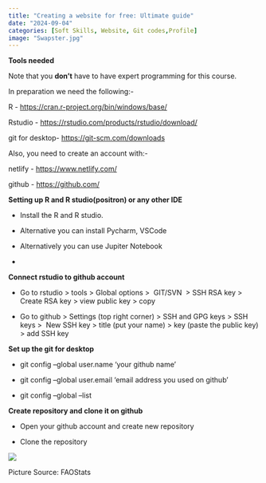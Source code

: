 ```yaml
---
title: "Creating a website for free: Ultimate guide"
date: "2024-09-04"
categories: [Soft Skills, Website, Git codes,Profile]
image: "Swapster.jpg"
---
```


**Tools needed**

Note that you **don't** have to have expert programming for this course.

In preparation we need the following:-

R - <https://cran.r-project.org/bin/windows/base/>

Rstudio - <https://rstudio.com/products/rstudio/download/>

git for desktop- <https://git-scm.com/downloads>

Also, you need to create an account with:- 

netlify - <https://www.netlify.com/>

github - <https://github.com/>

**Setting up R and R studio(positron) or any other IDE**

-   Install the R and R studio.

-   Alternative you can install Pycharm, VSCode

-   Alternatively you can use Jupiter Notebook

-   

**Connect rstudio to github account**

-   Go to rstudio \> tools \> Global options \>  GIT/SVN  \> SSH RSA key \> Create RSA key \> view public key \> copy

-   Go to github \> Settings (top right corner) \> SSH and GPG keys \> SSH keys \>  New SSH key \> title (put your name) \> key (paste the public key) \> add SSH key

**Set up the git for desktop**

-   git config --global user.name 'your github name'

-   git config --global user.email 'email address you used on github'

-   git config --global --list

**Create repository and clone it on github**

-   Open your github account and create new repository

-   Clone the repository

![](pics/Swapster.jpg)

Picture Source: FAOStats
